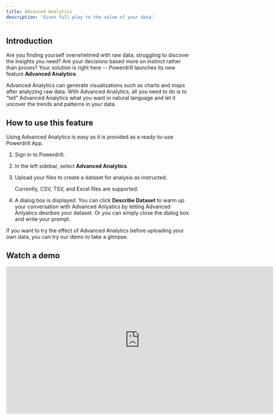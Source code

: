 ```yaml
---
title: Advanced Analytics
description: 'Gives full play to the value of your data'
---
```


## Introduction

Are you finding yourself overwhelmed with raw data, struggling to discover the insights you need? Are your decisions based more on instinct rather than proves? Your solution is right here -- Powerdrill launches its new feature **Advanced Analytics**.

Advanced Analytics can generate visualizations such as charts and maps after analyzing raw data. With Advanced Analytics, all you need to do is to "tell" Advanced Analytics what you want in natural language and let it uncover the trends and patterns in your data.


## How to use this feature

Using Advanced Analytics is easy as it is provided as a ready-to-use Powerdrill App.

1. Sign in to Powerdrill.
2. In the left sidebar, select **Advanced Analytics**.
3. Upload your files to create a dataset for analysis as instructed.

    Currently, CSV, TSV, and Excel files are supported.

4. A dialog box is displayed. You can click **Describe Dataset** to warm up your conversation with Advanced Anlyatics by letting Advanced Anlyatics desribes your dataset. Or you can simply close the dialog box and write your prompt.

If you want to try the effect of Advanced Analytics before uploading your own data, you can try our demo to take a glimpse.


## Watch a demo


<iframe width="724" height="400" src="https://www.youtube.com/embed/D_f02StlTZ4" title="Seeking AI-driven advanced analytics - https://powerdrill.ai" frameborder="0" allow="accelerometer; autoplay; clipboard-write; encrypted-media; gyroscope; picture-in-picture; web-share" allowfullscreen></iframe>



